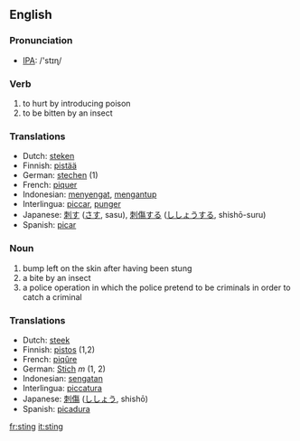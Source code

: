 ==English==
=== Pronunciation ===
*[[w:IPA|IPA]]: /'stɪɳ/

=== Verb ===
{{irregverb|'''to sting'''|'''[[stings]]'''|'''[[stung]]'''|'''[[stung]]'''|'''[[stinging]]'''}}

# to hurt by introducing poison
# to be bitten by an insect

=== Translations ===
*Dutch: [[steken]]
*Finnish: [[pistää]]
*German: [[stechen]] (1)
*French: [[piquer]]
*Indonesian: [[sengat|menyengat]], [[antup|mengantup]]
*Interlingua: [[piccar]], [[punger]]
*Japanese: [[刺す]] ([[さす]], sasu), [[刺傷]]する ([[ししょう]]する, shishō-suru)
*Spanish: [[picar]]

=== Noun ===
{{en-noun|sting|stings}}

# bump left on the skin after having been stung
# a bite by an insect
# a police operation in which the police pretend to be criminals in order to catch a criminal

=== Translations ===
*Dutch: [[steek]]
*Finnish: [[pistos]] (1,2)
*French: [[piqûre]]
*German: [[Stich]] ''m'' (1, 2)
*Indonesian: [[sengat|sengatan]]
*Interlingua: [[piccatura]]
*Japanese: [[刺傷]] ([[ししょう]], shishō)
*Spanish: [[picadura]]

[[fr:sting]]
[[it:sting]]